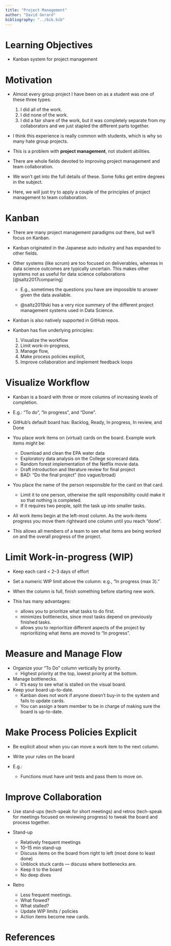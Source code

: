 ```yaml
---
title: "Project Management"
author: "David Gerard"
bibliography: "../bib.bib"
---
```


# Learning Objectives

- Kanban system for project management

# Motivation

- Almost every group project I have been on as a student was one of these three types:

  1. I did all of the work.
  2. I did none of the work.
  3. I did a fair share of the work, but it was completely separate from my collaborators and we just stapled the different parts together.
  
- I think this experience is really common with students, which is why so many hate group projects.

- This is a problem with **project management**, not student abilities.

- There are whole fields devoted to improving project management and team collaboration.

- We won't get into the full details of these. Some folks get entire degrees in the subject.

- Here, we will just try to apply a couple of the principles of project management to team collaboration.

# Kanban

- There are many project management paradigms out there, but we'll focus on Kanban.

- Kanban originated in the Japanese auto industry and has expanded to other fields.

- Other systems (like scrum) are too focused on deliverables, whereas in data science outcomes are typically uncertain. This makes other systems not as useful for data science collaborations [@saltz2017comparing]

  - E.g., sometimes the questions you have are impossible to answer given the data available.
  
  - @saltz2019ski has a very nice summary of the different project management systems used in Data Science.

- Kanban is also natively supported in GitHub repos.

- Kanban has five underlying principles:
  1. Visualize the workflow
  2. Limit work-in-progress,
  3. Manage flow, 
  4. Make process policies explicit,
  5. Improve collaboration and implement feedback loops

# Visualize Workflow

- Kanban is a board with three or more columns of increasing levels of completion.

- E.g.: "To do", "In progress", and "Done".

- GitHub's default board has: Backlog, Ready, In progress, In review, and Done

- You place work items on (virtual) cards on the board. Example work items might be:
  - Download and clean the EPA water data
  - Exploratory data analysis on the College scorecard data.
  - Random forest implementation of the Netflix movie data.
  - Draft introduction and literature review for final project
  - BAD: "Do the final project" (too vague/broad)
  
- You place the name of the person responsible for the card on that card.
  - Limit it to one person, otherwise the split responsibility could make it so that nothing is completed.
  - If it requires two people, split the task up into smaller tasks.

- All work items begin at the left-most column. As the work-items progress you move them rightward one column until you reach "done".

- This allows all members of a team to see what items are being worked on and the overall progress of the project.

# Limit Work-in-progress (WIP)

- Keep each card < 2--3 days of effort
  
- Set a numeric WIP limit above the column: e.g., "In progress (max 3)."

- When the column is full, finish something before starting new work.

- This has many advantages:
  - allows you to prioritize what tasks to do first. 
  - minimizes bottlenecks, since most tasks depend on previously finished tasks.
  - allows you to reprioritize different aspects of the project by reprioritizing what items are moved to "In progress".

# Measure and Manage Flow

- Organize your "To Do" column vertically by priority. 
  - Highest priority at the top, lowest priority at the bottom.

- Manage bottlenecks.
  - It's easy to see what is stalled on the visual board. 
  
- Keep your board up-to-date.
  - Kanban does not work if anyone doesn't buy-in to the system and fails to update cards.
  - You can assign a team member to be in charge of making sure the board is up-to-date.



# Make Process Policies Explicit

- Be explicit about when you can move a work item to the next column.

- Write your rules on the board

- E.g.:
  - Functions must have unit tests and pass them to move on.

# Improve Collaboration

- Use stand-ups (tech-speak for short meetings) and retros (tech-speak for meetings focused on reviewing progress) to tweak the board and process together.

- Stand-up
  - Relatively frequent meetings
  - 10–15 min stand-up
  - Discuss items on the board from right to left (most done to least done)
  - Unblock stuck cards --- discuss where bottlenecks are.
  - Keep it to the board
  - No deep dives
  
- Retro
  - Less frequent meetings.
  - What flowed?
  - What stalled?
  - Update WIP limits / policies
  - Action items become new cards.

# References
